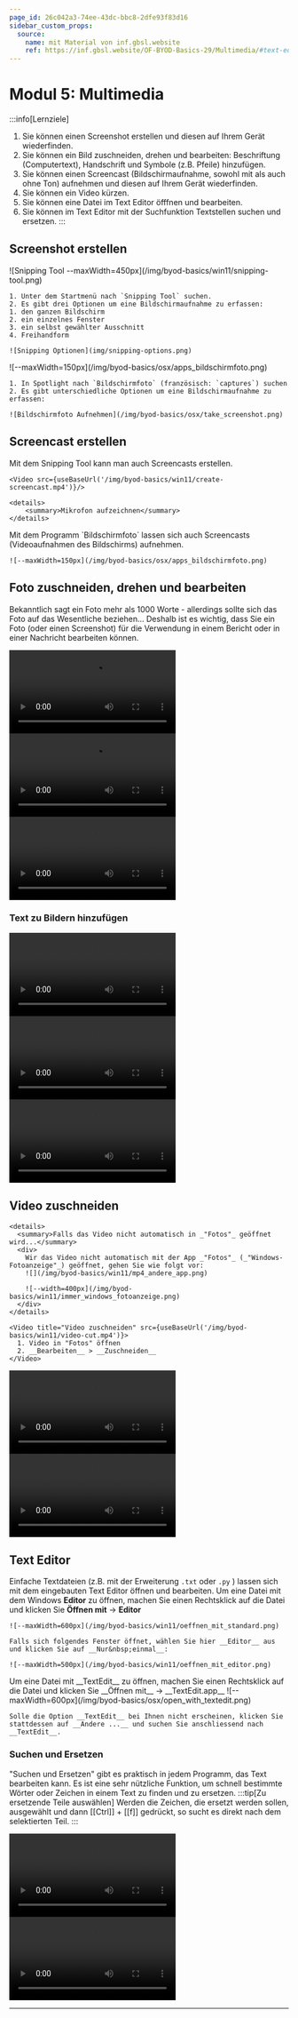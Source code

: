 ```yaml
---
page_id: 26c042a3-74ee-43dc-bbc8-2dfe93f83d16
sidebar_custom_props:
  source:
    name: mit Material von inf.gbsl.website
    ref: https://inf.gbsl.website/OF-BYOD-Basics-29/Multimedia/#text-editor
---
```



# Modul 5: Multimedia
:::info[Lernziele]
1. Sie können einen Screenshot erstellen und diesen auf Ihrem Gerät wiederfinden.
2. Sie können ein Bild zuschneiden, drehen und bearbeiten: Beschriftung (Computertext), Handschrift und Symbole (z.B. Pfeile) hinzufügen.
3. Sie können einen Screencast (Bildschirmaufnahme, sowohl mit als auch ohne Ton) aufnehmen und diesen auf Ihrem Gerät wiederfinden.
4. Sie können ein Video kürzen.
5. Sie können eine Datei im Text Editor öfffnen und bearbeiten.
6. Sie können im Text Editor mit der Suchfunktion Textstellen suchen und ersetzen.
:::

## Screenshot erstellen
<OsTabs>
  <TabItem value="win">
    ![Snipping Tool --maxWidth=450px](/img/byod-basics/win11/snipping-tool.png)

    1. Unter dem Startmenü nach `Snipping Tool` suchen.
    2. Es gibt drei Optionen um eine Bildschirmaufnahme zu erfassen:
    1. den ganzen Bildschirm
    2. ein einzelnes Fenster
    3. ein selbst gewählter Ausschnitt
    4. Freihandform

    ![Snipping Optionen](img/snipping-options.png)
  </TabItem>
  <TabItem value="mac">
    ![--maxWidth=150px](/img/byod-basics/osx/apps_bildschirmfoto.png)

    1. In Spotlight nach `Bildschirmfoto` (französisch: `captures`) suchen
    2. Es gibt unterschiedliche Optionen um eine Bildschirmaufnahme zu erfassen:

    ![Bildschirmfoto Aufnehmen](/img/byod-basics/osx/take_screenshot.png)
  </TabItem>
</OsTabs>

## Screencast erstellen

<OsTabs>
  <TabItem value="win">
    Mit dem Snipping Tool kann man auch Screencasts erstellen.

    <Video src={useBaseUrl('/img/byod-basics/win11/create-screencast.mp4')}/>

    <details>
        <summary>Mikrofon aufzeichnen</summary>
    </details>
  </TabItem>
  <TabItem value="mac">
    Mit dem Programm `Bildschirmfoto` lassen sich auch Screencasts (Videoaufnahmen des Bildschirms) aufnehmen.

    ![--maxWidth=150px](/img/byod-basics/osx/apps_bildschirmfoto.png)
  </TabItem>
</OsTabs>


## Foto zuschneiden, drehen und bearbeiten
Bekanntlich sagt ein Foto mehr als 1000 Worte - allerdings sollte sich das Foto auf das Wesentliche beziehen... Deshalb ist es wichtig, dass Sie ein Foto (oder einen Screenshot) für die Verwendung in einem Bericht oder in einer Nachricht
bearbeiten können.

<OsTabs>
  <TabItem value="win">
    <Video
      title="Zeichnung hinzufügen"
      src={useBaseUrl('/img/byod-basics/win11/image-edit.mp4')}
    >
      1. Foto doppelklicken (öffnen in "Fotos")
      2. __Bearbeiten__ > __Zeichnen__
    </Video>
    <Video title="Zuschneiden/Drehen" src={useBaseUrl('/img/byod-basics/win11/image-crop-rotate.mp4')}/>
  </TabItem>
  <TabItem value="mac">
    <Video title="Foto zuschneiden, drehen und bearbeiten" src={useBaseUrl('/img/byod-basics/osx/edit_picture.mp4')}/>
  </TabItem>
</OsTabs>

### Text zu Bildern hinzufügen
<OsTabs>
  <TabItem value="win11">
    <Video
      title="Text hinzufügen"
      src={useBaseUrl('/img/byod-basics/win11/image-text.mp4')}
    />
  </TabItem>
  <TabItem value="win10">
    <Video
      title="Text hinzufügen"
      src={useBaseUrl('/img/byod-basics/win11/image-text.mp4')}
    />
  </TabItem>
  <TabItem value="mac">
    <Video
      title="Text hinzufügen"
      src={useBaseUrl('/img/byod-basics/osx/image-text.mp4')}
    />
  </TabItem>
</OsTabs>

## Video zuschneiden
<OsTabs>
  <TabItem value="win11">

    <details>
      <summary>Falls das Video nicht automatisch in _"Fotos"_ geöffnet wird...</summary>
      <div>
        Wir das Video nicht automatisch mit der App _"Fotos"_ (_"Windows-Fotoanzeige"_) geöffnet, gehen Sie wie folgt vor:
        ![](/img/byod-basics/win11/mp4_andere_app.png)

        ![--width=400px](/img/byod-basics/win11/immer_windows_fotoanzeige.png)
      </div>
    </details>

    <Video title="Video zuschneiden" src={useBaseUrl('/img/byod-basics/win11/video-cut.mp4')}>
      1. Video in "Fotos" öffnen
      2. __Bearbeiten__ > __Zuschneiden__
    </Video>
  </TabItem>
  <TabItem value="win10">
    <Video title="Video zuschneiden" src={useBaseUrl('/img/byod-basics/win/shorten_video.mp4')}>
      1. Video in "Fotos" öffnen
      2. __Bearbeiten__ > __Zuschneiden__
    </Video>
  </TabItem>
  <TabItem value="mac">
    <Video
      title="Video zuschneiden"
      src={useBaseUrl('/img/byod-basics/osx/shorten_video.mp4')}
    >
      1. Video mit "QuickTime" öffnen (doppelklicken)
      2. __Bearbeiten__ > __Kürzen__
    </Video>
  </TabItem>
</OsTabs>

## Text Editor
Einfache Textdateien (z.B. mit der Erweiterung `.txt` oder `.py` ) lassen sich mit dem eingebauten Text Editor öffnen und bearbeiten.
<OsTabs>
  <TabItem value="win">
    Um eine Datei mit dem Windows __Editor__ zu öffnen, machen Sie einen Rechtsklick auf die Datei und klicken Sie __Öffnen mit__ → __Editor__

    ![--maxWidth=600px](/img/byod-basics/win11/oeffnen_mit_standard.png)

    Falls sich folgendes Fenster öffnet, wählen Sie hier __Editor__ aus und klicken Sie auf __Nur&nbsp;einmal__:

    ![--maxWidth=500px](/img/byod-basics/win11/oeffnen_mit_editor.png)
  </TabItem>
  <TabItem value="mac">
    Um eine Datei mit __TextEdit__ zu öffnen, machen Sie einen Rechtsklick auf die Datei und klicken Sie __Öffnen mit__ → __TextEdit.app__
    ![--maxWidth=600px](/img/byod-basics/osx/open_with_textedit.png)

    Solle die Option __TextEdit__ bei Ihnen nicht erscheinen, klicken Sie stattdessen auf __Andere ...__ und suchen Sie anschliessend nach __TextEdit__.
  </TabItem>
</OsTabs>

### Suchen und Ersetzen
"Suchen und Ersetzen" gibt es praktisch in jedem Programm, das Text bearbeiten kann. Es ist eine sehr nützliche Funktion, um schnell bestimmte Wörter oder Zeichen in einem Text zu finden und zu ersetzen.
:::tip[Zu ersetzende Teile auswählen]
Werden die Zeichen, die ersetzt werden sollen, ausgewählt und dann [[Ctrl]] + [[f]] gedrückt, so sucht es direkt nach dem selektierten Teil.
:::

<OsTabs>
  <TabItem value="win">
    <Video
      title="Suchen und ersetzen"
      src={useBaseUrl('/img/byod-basics/win11/editor-search-and-replace.mp4')}
    />
    Speichern am Ende mit [[Ctrl]] + [[s]].
  </TabItem>
  <TabItem value="mac">
    <Video
      title="Suchen und ersetzen"
      src={useBaseUrl('/img/byod-basics/osx/editor-search-and-replace.mp4')}
    />
    Speichern am Ende mit [[Cmd]] + [[s]].
  </TabItem>
</OsTabs>

---